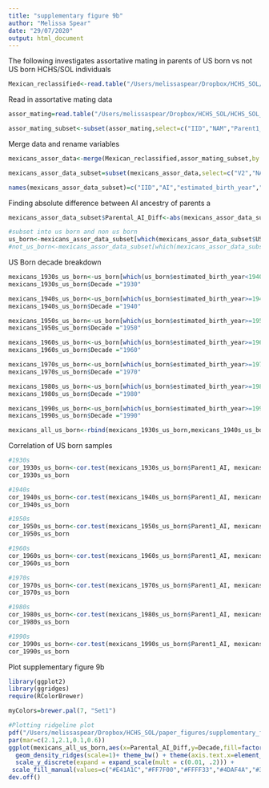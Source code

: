 ```yaml
---
title: "supplementary figure 9b"
author: "Melissa Spear"
date: "29/07/2020"
output: html_document
---
```


The following investigates assortative mating in parents of US born vs not US born HCHS/SOL individuals 
```r
Mexican_reclassified<-read.table("/Users/melissaspear/Dropbox/HCHS_SOL/HCHS_SOL_Mexicans_admixed_95_full_pheno_010919.txt",header=T,sep='\t')
```

Read in assortative mating data 
```r
assor_mating=read.table("/Users/melissaspear/Dropbox/HCHS_SOL/HCHS_SOL_Mexicans_with_parents_global_ancestry_estimates.txt",header=T,sep='\t')

assor_mating_subset<-subset(assor_mating,select=c("IID","NAM","Parent1_NAM","Parent2_NAM"))
```

Merge data and rename variables 
```r
mexicans_assor_data<-merge(Mexican_reclassified,assor_mating_subset,by.x=c("V2"),by.y=c("IID"))

mexicans_assor_data_subset=subset(mexicans_assor_data,select=c("V2","NAM.x","estimated_birth_year","US_BORN","Parent1_NAM","Parent2_NAM"))

names(mexicans_assor_data_subset)=c("IID","AI","estimated_birth_year","US_BORN","Parent1_AI","Parent2_AI")
```

Finding absolute difference between AI ancestry of parents a
```r
mexicans_assor_data_subset$Parental_AI_Diff<-abs(mexicans_assor_data_subset$Parent1_AI - mexicans_assor_data_subset$Parent2_AI)
```


```r
#subset into us born and non us born
us_born<-mexicans_assor_data_subset[which(mexicans_assor_data_subset$US_BORN=='1'),]
#not_us_born<-mexicans_assor_data_subset[which(mexicans_assor_data_subset$US_BORN=='0'),]
```


US Born decade breakdown
```r
mexicans_1930s_us_born<-us_born[which(us_born$estimated_birth_year<1940),]
mexicans_1930s_us_born$Decade ="1930"

mexicans_1940s_us_born<-us_born[which(us_born$estimated_birth_year>=1940 & us_born$estimated_birth_year<1950),]
mexicans_1940s_us_born$Decade ="1940"

mexicans_1950s_us_born<-us_born[which(us_born$estimated_birth_year>=1950 & us_born$estimated_birth_year<1960),]
mexicans_1950s_us_born$Decade ="1950"

mexicans_1960s_us_born<-us_born[which(us_born$estimated_birth_year>=1960 & us_born$estimated_birth_year<1970),]
mexicans_1960s_us_born$Decade ="1960"

mexicans_1970s_us_born<-us_born[which(us_born$estimated_birth_year>=1970 & us_born$estimated_birth_year<1980),]
mexicans_1970s_us_born$Decade ="1970"

mexicans_1980s_us_born<-us_born[which(us_born$estimated_birth_year>=1980 & us_born$estimated_birth_year<1990),]
mexicans_1980s_us_born$Decade ="1980"

mexicans_1990s_us_born<-us_born[which(us_born$estimated_birth_year>=1990),]
mexicans_1990s_us_born$Decade ="1990"

mexicans_all_us_born<-rbind(mexicans_1930s_us_born,mexicans_1940s_us_born,mexicans_1950s_us_born,mexicans_1960s_us_born,mexicans_1970s_us_born,mexicans_1980s_us_born,mexicans_1990s_us_born)
```


Correlation of US born samples 
```r
#1930s 
cor_1930s_us_born<-cor.test(mexicans_1930s_us_born$Parent1_AI, mexicans_1930s_us_born$Parent2_AI)
cor_1930s_us_born
```

```r
#1940s 
cor_1940s_us_born<-cor.test(mexicans_1940s_us_born$Parent1_AI, mexicans_1940s_us_born$Parent2_AI)
cor_1940s_us_born
```

```r
#1950s 
cor_1950s_us_born<-cor.test(mexicans_1950s_us_born$Parent1_AI, mexicans_1950s_us_born$Parent2_AI)
cor_1950s_us_born
```

```r
#1960s 
cor_1960s_us_born<-cor.test(mexicans_1960s_us_born$Parent1_AI, mexicans_1960s_us_born$Parent2_AI)
cor_1960s_us_born
```

```r
#1970s 
cor_1970s_us_born<-cor.test(mexicans_1970s_us_born$Parent1_AI, mexicans_1970s_us_born$Parent2_AI)
cor_1970s_us_born
```

```r
#1980s 
cor_1980s_us_born<-cor.test(mexicans_1980s_us_born$Parent1_AI, mexicans_1980s_us_born$Parent2_AI)
cor_1980s_us_born
```

```r
#1990s 
cor_1990s_us_born<-cor.test(mexicans_1990s_us_born$Parent1_AI, mexicans_1990s_us_born$Parent2_AI)
cor_1990s_us_born
```



Plot supplementary figure 9b 
```r
library(ggplot2)
library(ggridges)
require(RColorBrewer)

myColors=brewer.pal(7, "Set1")

#Plotting ridgeline plot
pdf("/Users/melissaspear/Dropbox/HCHS_SOL/paper_figures/supplementary_figure9b.pdf",height=2.375,width=2.55,pointsize=10)
par(mar=c(2.1,2.1,0.1,0.6))
ggplot(mexicans_all_us_born,aes(x=Parental_AI_Diff,y=Decade,fill=factor(Decade))) +
  geom_density_ridges(scale=1)+ theme_bw() + theme(axis.text.x=element_text(size=rel(0.8)),axis.text.y=element_text(size=rel(0.8))) + theme(axis.title.x = element_text(size=10),axis.title.y = element_text(size=10))+
  scale_y_discrete(expand = expand_scale(mult = c(0.01, .2))) + 
 scale_fill_manual(values=c("#E41A1C","#FF7F00","#FFFF33","#4DAF4A","#377EB8","#984EA3","#A65628")) + theme(legend.position = "none") + labs(x="Difference in Parental AI ancestry ", y="Decades")
dev.off()

```